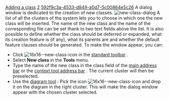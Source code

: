 [[Property:title|Adding a class]]
[[Property:weight|2]]
[[Property:uuid|592f9c3a-4533-d849-a0d7-5c00864e5c26]]
A dialog window is dedicated to the creation of new classes. 
[[Image:new-class-dialog]]  
A list of all the clusters of the system lets you to choose in which one the new class will be inserted. The name of the new class and the name of the corresponding file can be set thank to two text fields above the list. It is also possible to define whether the class should be deferred or expanded, what its creation feature is (if any), what its parents are and whether the default feature clauses should be generated. 
{{tip| '''Tip''': You can change the class text that is generated by default by editing the following files:$ISE_EIFFEL\studio\help\defaults\$ISE_PLATFORM\full.cls (with default feature clauses) and ...\empty.cls (without default feature clauses). }}
To make the window appear, you can: 
* Click  [[Image:16x16--new-class-icon]]  in the [[Main toolbars|standard toolbar]] . 
* Select '''New class''' in the '''Tools''' menu. 
* Type the name of the new class in the class field of the [[Main address bar|main address bar]]  or the [[Context tool address bar|context tool address bar]] . The current cluster will then be preselected. 
* Use the [[Diagram tool: Introduction|diagram tool]] : Pick the icon  [[Image:16x16--new-class-icon]]  and drop it on the diagram in the right cluster. This will make the dialog window appear with the chosen cluster selected. 

{{seealso| '''See Also''' <br/>
[[Removing a class|Removing a class]]  }}




